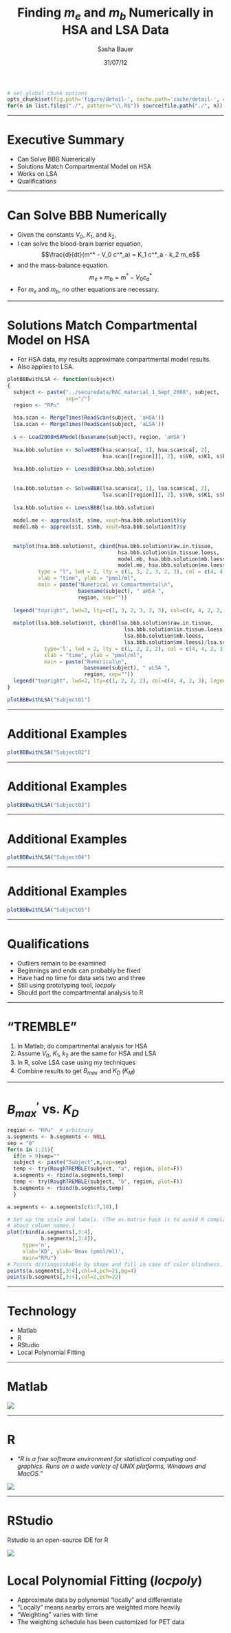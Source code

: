% Finding $m_e$ and $m_b$ Numerically in HSA and LSA Data
% Sasha Bauer
% 31/07/12

```r
# set global chunk options
opts_chunk$set(fig.path='figure/detail-', cache.path='cache/detail-', cache=F)
for(n in list.files("./", pattern="\\.R$")) source(file.path("./", n))
```

---

# Executive Summary
- Can Solve BBB Numerically
- Solutions Match Compartmental Model on HSA
- Works on LSA
- Qualifications

---

# Can Solve BBB Numerically
- Given the constants $V_0$, $K_1$, and $k_2$, 
- I can solve the blood-brain barrier equation,
$$\frac{d}{dt}(m^* - V_0 c^*_a) = K_1 c^*_a - k_2 m_e$$
- and the mass-balance equation.
$$m_e + m_b = m^* - V_0 c^*_a$$
- For $m_e$ and $m_b$, no other equations are necessary.

---

# Solutions Match Compartmental Model on HSA
- For HSA data, my results approximate compartmental model results.
- Also applies to LSA.

```r
plotBBBwithLSA <- function(subject)
{
  subject <- paste("../securedata/RAC_material_1_Sept_2008", subject,
                   sep="/")
  region <- "RPu"
  
  hsa.scan <- MergeTimes(ReadScan(subject, 'aHSA'))
  lsa.scan <- MergeTimes(ReadScan(subject, 'aLSA'))
  
  s <- Load2008HSAModel(basename(subject), region, 'aHSA')
  
  hsa.bbb.solution <- SolveBBB(hsa.scan$ca[, 1], hsa.scan$ca[, 2],
                               hsa.scan[[region]][, 2], s$V0, s$K1, s$k2)
  
  hsa.bbb.solution <- LoessBBB(hsa.bbb.solution)
  
  
  lsa.bbb.solution <- SolveBBB(lsa.scan$ca[, 1], lsa.scan$ca[, 2],
                               lsa.scan[[region]][, 2], s$V0, s$K1, s$k2)
  
  lsa.bbb.solution <- LoessBBB(lsa.bbb.solution)
  
  model.me <- approx(s$t, s$me, xout=hsa.bbb.solution$t)$y
  model.mb <- approx(s$t, s$mb, xout=hsa.bbb.solution$t)$y
  
  
  matplot(hsa.bbb.solution$t, cbind(hsa.bbb.solution$raw.in.tissue,
                                    hsa.bbb.solution$in.tissue.loess,
                                    model.mb, hsa.bbb.solution$mb.loess,
                                    model.me, hsa.bbb.solution$me.loess)/s$SA,
          type = "l", lwd = 2, lty = c(1, 3, 2, 3, 2, 3), col = c(4, 4, 2, 2, 3, 3),
          xlab = "time", ylab = "pmol/ml",
          main = paste("Numerical vs Compartmental\n",
                       basename(subject), " aHSA ",
                       region, sep=""))
  
  legend("topright", lwd=2, lty=c(1, 3, 2, 3, 2, 3), col=c(4, 4, 2, 2, 3, 3), legend=c("Raw Tracer in Tissue", "Numerical Estimate", "Compartmental me", "Numerical me", "Compartmental mb", "Numerical mb"))
  
  matplot(lsa.bbb.solution$t, cbind(lsa.bbb.solution$raw.in.tissue,
                                      lsa.bbb.solution$in.tissue.loess,
                                      lsa.bbb.solution$mb.loess,
                                      lsa.bbb.solution$me.loess)/lsa.scan$SA,
            type='l', lwd = 2, lty = c(1, 2, 2, 2), col = c(4, 4, 2, 3),
            xlab = "time", ylab = "pmol/ml",
            main = paste("Numerical\n",
                         basename(subject), " aLSA ",
                         region, sep=""))
  legend("topright", lwd=2, lty=c(1, 2, 2, 2), col=c(4, 4, 2, 3), legend=c("Raw Tracer in Tissue", "Numerical Estimate", "Numerical me", "Numerical mb"))
}
```

<div class="incremental">
```r
plotBBBwithLSA("Subject01")
```
</div>

---

# Additional Examples

```r
plotBBBwithLSA("Subject02")
```

---

# Additional Examples

```r
plotBBBwithLSA("Subject03")
```

---

# Additional Examples

```r
plotBBBwithLSA("Subject04")
```

---

# Additional Examples

```r
plotBBBwithLSA("Subject05")
```

---

# Qualifications
- Outliers remain to be examined
- Beginnings and ends can probably be fixed
- Have had no time for data sets two and three
- Still using prototyping tool, *locpoly*
- Should port the compartmental analysis to R

---

# "TREMBLE"
1. In Matlab, do compartmental analysis for HSA
2. Assume $V_0$, $K_1$, $k_2$ are the same for HSA and LSA
3. In R, solve LSA case using my techniques
4. Combine results to get $B^\prime _{max}$ and $K_D$ ($K_M$)

--- 

# $B^\prime_{max}$ vs. $K_D$

```r
region <- "RPu"  # arbitrary
a.segments <- b.segments <- NULL
sep = "0"
for(n in 1:21){
  if(n > 9)sep=""
  subject <- paste("Subject",n,sep=sep)
  temp <- try(RoughTREMBLE(subject, "a", region, plot=F))
  a.segments <- rbind(a.segments,temp)
  temp <- try(RoughTREMBLE(subject, "b", region, plot=F))
  b.segments <- rbind(b.segments,temp)
  }

a.segments <- a.segments[c(1:7,10),]

# Set up the scale and labels. (The as.matrix hack is to avoid R complaints
# about column names.)
plot(rbind(a.segments[,3:4],
           b.segments[,3:4]),
     type='n',
     xlab='KD', ylab='Bmax (pmol/ml)', 
     main="RPu")
# Points distinguishable by shape and fill in case of color blindness.
points(a.segments[,3:4],col=4,pch=21,bg=4)
points(b.segments[,3:4],col=2,pch=22)
```

---

# Technology
- Matlab
- R
- RStudio
- Local Polynomial Fitting

---

# Matlab

![](figure/Matlab_screenshot.png)

---

# R
- "*R is a free software environment for statistical computing and graphics.
Runs on a wide variety of UNIX platforms, Windows and MacOS.*"

<div class="incremental">
![](figure/R_screenshot.png)
</div>

---

# RStudio
Rstudio is an open-source IDE for R

![](figure/RStudio_screenshot.png)

# Local Polynomial Fitting (*locpoly*)
- Approximate data by polynomial "locally" and differentiate
- "Locally" means nearby errors are weighted more heavily
- "Weighting" varies with time
- The weighting schedule has been customized for PET data
